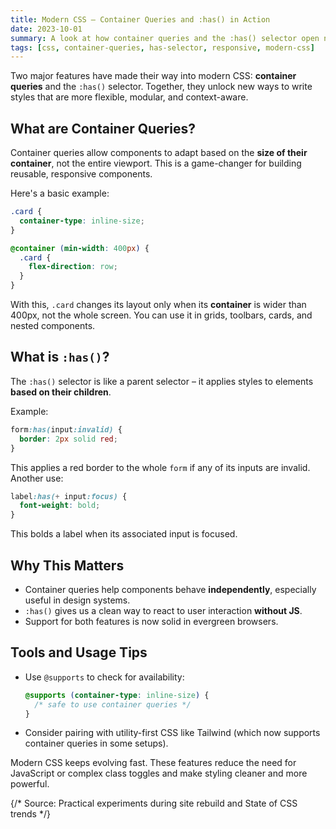 ```yaml
---
title: Modern CSS – Container Queries and :has() in Action
date: 2023-10-01
summary: A look at how container queries and the :has() selector open new doors for responsive and contextual styling in CSS.
tags: [css, container-queries, has-selector, responsive, modern-css]
---
```


Two major features have made their way into modern CSS: **container queries** and the `:has()` selector. Together, they unlock new ways to write styles that are more flexible, modular, and context-aware.

## What are Container Queries?

Container queries allow components to adapt based on the **size of their container**, not the entire viewport. This is a game-changer for building reusable, responsive components.

Here's a basic example:

```css
.card {
  container-type: inline-size;
}

@container (min-width: 400px) {
  .card {
    flex-direction: row;
  }
}
```

With this, `.card` changes its layout only when its **container** is wider than 400px, not the whole screen. You can use it in grids, toolbars, cards, and nested components.

## What is `:has()`?

The `:has()` selector is like a parent selector – it applies styles to elements **based on their children**.

Example:

```css
form:has(input:invalid) {
  border: 2px solid red;
}
```

This applies a red border to the whole `form` if any of its inputs are invalid. Another use:

```css
label:has(+ input:focus) {
  font-weight: bold;
}
```

This bolds a label when its associated input is focused.

## Why This Matters

- Container queries help components behave **independently**, especially useful in design systems.
- `:has()` gives us a clean way to react to user interaction **without JS**.
- Support for both features is now solid in evergreen browsers.

## Tools and Usage Tips

- Use `@supports` to check for availability:
  ```css
  @supports (container-type: inline-size) {
    /* safe to use container queries */
  }
  ```

- Consider pairing with utility-first CSS like Tailwind (which now supports container queries in some setups).

Modern CSS keeps evolving fast. These features reduce the need for JavaScript or complex class toggles and make styling cleaner and more powerful.

{/* Source: Practical experiments during site rebuild and State of CSS trends */}
